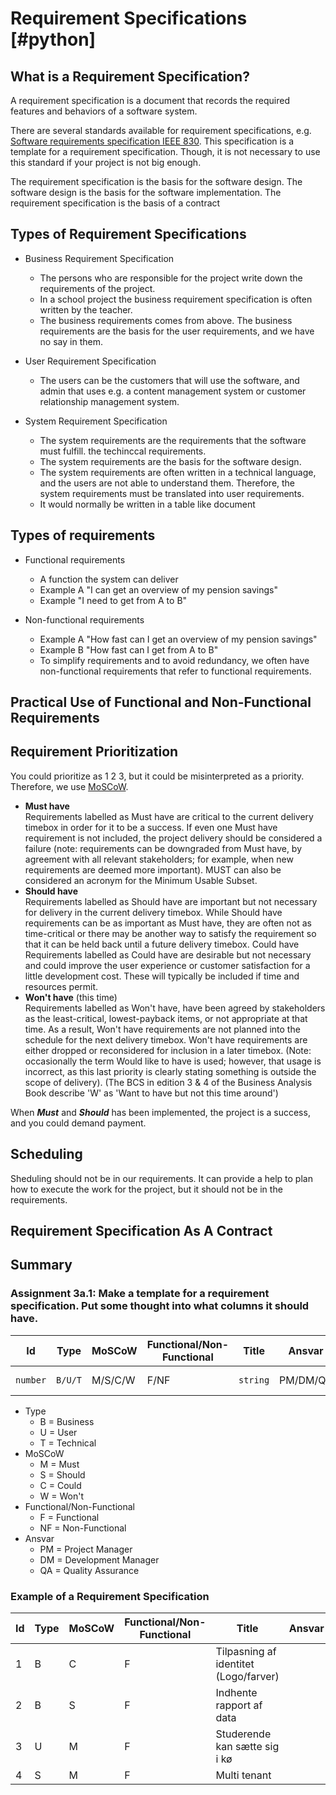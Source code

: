 # Requirement Specifications [#python]

## What is a Requirement Specification?

A requirement specification is a document that records the required features and behaviors of a software system.

There are several standards available for requirement specifications, e.g. [Software requirements specification IEEE 830](https://standards.ieee.org/standard/830-1998.html).
This specification is a template for a requirement specification. Though, it is not necessary to use this standard if your project is not big enough.

The requirement specification is the basis for the software design. The software design is the basis for the software implementation. The requirement specification is the basis of a contract

## Types of Requirement Specifications

- Business Requirement Specification

  - The persons who are responsible for the project write down the requirements of the project.
  - In a school project the business requirement specification is often written by the teacher.
  - The business requirements comes from above. The business requirements are the basis for the user requirements, and we have no say in them.

- User Requirement Specification

  - The users can be the customers that will use the software, and admin that uses e.g. a content management system or customer relationship management system.

- System Requirement Specification
  - The system requirements are the requirements that the software must fulfill. the techinccal requirements.
  - The system requirements are the basis for the software design.
  - The system requirements are often written in a technical language, and the users are not able to understand them. Therefore, the system requirements must be translated into user requirements.
  - It would normally be written in a table like document

## Types of requirements

- Functional requirements

  - A function the system can deliver
  - Example A "I can get an overview of my pension savings"
  - Example "I need to get from A to B"

- Non-functional requirements
  - Example A "How fast can I get an overview of my pension savings"
  - Example B "How fast can I get from A to B"
  - To simplify requirements and to avoid redundancy, we often have non-functional requirements that refer to functional requirements.

## Practical Use of Functional and Non-Functional Requirements

## Requirement Prioritization

You could prioritize as 1 2 3, but it could be misinterpreted as a priority. Therefore, we use [MoSCoW](https://en.wikipedia.org/wiki/MoSCoW_method).

- **Must have** <br />
  Requirements labelled as Must have are critical to the current delivery timebox in order for it to be a success. If even one Must have requirement is not included, the project delivery should be considered a failure (note: requirements can be downgraded from Must have, by agreement with all relevant stakeholders; for example, when new requirements are deemed more important). MUST can also be considered an acronym for the Minimum Usable Subset.
- **Should have** <br />
  Requirements labelled as Should have are important but not necessary for delivery in the current delivery timebox. While Should have requirements can be as important as Must have, they are often not as time-critical or there may be another way to satisfy the requirement so that it can be held back until a future delivery timebox.
  Could have
  Requirements labelled as Could have are desirable but not necessary and could improve the user experience or customer satisfaction for a little development cost. These will typically be included if time and resources permit.
- **Won't have** (this time) <br />
  Requirements labelled as Won't have, have been agreed by stakeholders as the least-critical, lowest-payback items, or not appropriate at that time. As a result, Won't have requirements are not planned into the schedule for the next delivery timebox. Won't have requirements are either dropped or reconsidered for inclusion in a later timebox. (Note: occasionally the term Would like to have is used; however, that usage is incorrect, as this last priority is clearly stating something is outside the scope of delivery). (The BCS in edition 3 & 4 of the Business Analysis Book describe 'W' as 'Want to have but not this time around')

When **_Must_** and **_Should_** has been implemented, the project is a success, and you could demand payment.

## Scheduling

Sheduling should not be in our requirements.
It can provide a help to plan how to execute the work for the project, but it should not be in the requirements.

## Requirement Specification As A Contract

## Summary

### Assignment 3a.1: Make a template for a requirement specification. Put some thought into what columns it should have.

| Id       | Type    | MoSCoW  | Functional/Non-Functional | Title    | Ansvar   | Status        |
| -------- | ------- | ------- | ------------------------- | -------- | -------- | ------------- |
| `number` | `B/U/T` | M/S/C/W | F/NF                      | `string` | PM/DM/QA | Done/Not Done |

- Type
  - B = Business
  - U = User
  - T = Technical
- MoSCoW
  - M = Must
  - S = Should
  - C = Could
  - W = Won't
- Functional/Non-Functional
  - F = Functional
  - NF = Non-Functional
- Ansvar
  - PM = Project Manager
  - DM = Development Manager
  - QA = Quality Assurance

### Example of a Requirement Specification

| Id  | Type | MoSCoW | Functional/Non-Functional | Title                                 | Ansvar | Status  |
| --- | ---- | ------ | ------------------------- | ------------------------------------- | ------ | ------- |
| 1   | B    | C      | F                         | Tilpasning af identitet (Logo/farver) |        | Ongoing |
| 2   | B    | S      | F                         | Indhente rapport af data              |        | Ongoing |
| 3   | U    | M      | F                         | Studerende kan sætte sig i kø         |        | Ongoing |
| 4   | S    | M      | F                         | Multi tenant                          |        | Ongoing |
